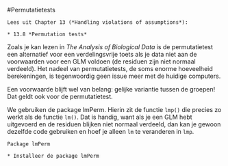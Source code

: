 #Permutatietests


```block2

Lees uit Chapter 13 (*Handling violations of assumptions*):

* 13.8 *Permutation tests*
```

Zoals je kan lezen in *The Analysis of Biological Data* is de permutatietest een alternatief voor een verdelingsvrije toets als je data niet aan de voorwaarden voor een GLM voldoen (de residuen zijn niet normaal verdeeld).
Het nadeel van permutatietests, de soms enorme hoeveelheid berekeningen, is tegenwoordig geen issue meer met de huidige computers.

Een voorwaarde blijft wel van belang: gelijke variantie tussen de groepen!
Dat geldt ook voor de permutatietest.

We gebruiken de package lmPerm.
Hierin zit de functie `lmp()` die precies zo werkt als de functie `lm()`.
Dat is handig, want als je een GLM hebt uitgevoerd en de residuen blijken niet normaal verdeeld, dan kan je gewoon dezelfde code gebruiken en hoef je alleen `lm` te veranderen in `lmp`.


```exercise
Package lmPerm

* Installeer de package lmPerm

```
